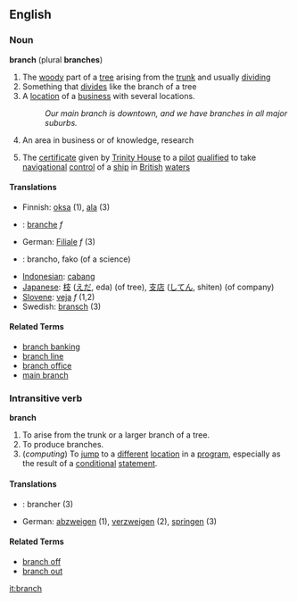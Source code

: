 ==English==

===Noun===
'''branch''' (plural '''branches''')

# The [[woody]] part of a [[tree]] arising from the [[trunk]] and usually [[dividing]]
# Something that [[divide]]s like the branch of a tree
# A [[location]] of a [[business]] with several locations.
#: ''Our main branch is downtown, and we have branches in all major suburbs.''
# An area in business or of knowledge, research
#{{nautical}} The [[certificate]] given by [[Trinity House]] to a [[pilot]] [[qualified]] to take [[navigational]] [[control]] of a [[ship]] in [[British]] [[water]]s

====Translations====
*Finnish: [[oksa]] (1), [[ala]] (3)
*{{fr}}: [[branche]] ''f''
*German: [[Filiale]] ''f'' (3)
*{{io}}: brancho, fako (of a science)
*[[Indonesian]]: [[cabang]]
*[[Japanese]]: [[枝]] ([[えだ]], eda) (of tree), [[支店]] ([[してん]], shiten) (of company)
*[[Slovene]]: [[veja]] ''f'' (1,2)
*Swedish: [[bransch]] (3)

====Related Terms====
*[[branch banking]]
*[[branch line]]
*[[branch office]]
*[[main branch]]

===Intransitive verb===
'''branch'''

# To arise from the trunk or a larger branch of a tree.
# To produce branches.
# (''computing'') To [[jump]] to a [[different]] [[location]] in a [[program]], especially as the result of a [[conditional]] [[statement]].

====Translations====
*{{fr}}: brancher (3)
*German: [[abzweigen]] (1), [[verzweigen]] (2), [[springen]] (3)

====Related Terms====
*[[branch off]]
*[[branch out]]

[[it:branch]]